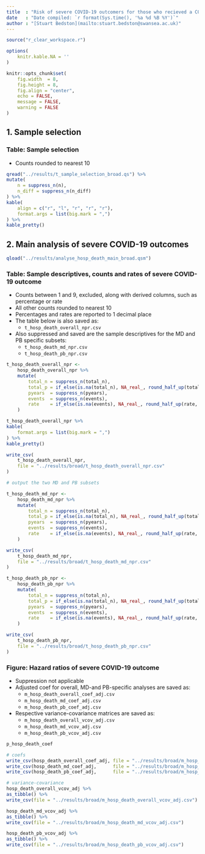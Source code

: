 ```yaml
---
title  : "Risk of severe COVID-19 outcomers for those who recieved a COVID-19 autumn 2022 vaccination"
date   : "Date compiled: `r format(Sys.time(), '%a %d %B %Y')`"
author : "[Stuart Bedston](mailto:stuart.bedston@swansea.ac.uk)"
---
```


```r

source("r_clear_workspace.r")

options(
	knitr.kable.NA = ''
)

knitr::opts_chunk$set(
	fig.width  = 8,
	fig.height = 8,
	fig.align = "center",
	echo = FALSE,
	message = FALSE,
	warning = FALSE
)

```

## 1. Sample selection

### Table: Sample selection

- Counts rounded to nearest 10

```r
qread("../results/t_sample_selection_broad.qs") %>%
mutate(
	n = suppress_n(n),
	n_diff = suppress_n(n_diff)
) %>%
kable(
	align = c("r", "l", "r", "r", "r"),
	format.args = list(big.mark = ",")
) %>%
kable_pretty()
```

## 2. Main analysis of severe COVID-19 outcomes

```r
qload("../results/analyse_hosp_death_main_broad.qsm")
```

### Table: Sample descriptives, counts and rates of severe COVID-19 outcome

- Counts between 1 and 9, excluded, along with derived columns, such as percentage or rate
- All other counts rounded to nearest 10
- Percentages and rates are reported to 1 decimal place
- The table below is also saved as:
	+ `t_hosp_death_overall_npr.csv`
- Also suppressed and saved are the sample descriptives for the MD and PB specific subsets:
	+ `t_hosp_death_md_npr.csv`
	+ `t_hosp_death_pb_npr.csv`

```r

t_hosp_death_overall_npr <-
	hosp_death_overall_npr %>%
	mutate(
		total_n = suppress_n(total_n),
		total_p = if_else(is.na(total_n), NA_real_, round_half_up(total_p, 1)),
		pyears  = suppress_n(pyears),
		events  = suppress_n(events),
		rate    = if_else(is.na(events), NA_real_, round_half_up(rate, 1))
	)

t_hosp_death_overall_npr %>%
kable(
	format.args = list(big.mark = ",")
) %>%
kable_pretty()

write_csv(
	t_hosp_death_overall_npr,
	file = "../results/broad/t_hosp_death_overall_npr.csv"
)

# output the two MD and PB subsets

t_hosp_death_md_npr <-
	hosp_death_md_npr %>%
	mutate(
		total_n = suppress_n(total_n),
		total_p = if_else(is.na(total_n), NA_real_, round_half_up(total_p, 1)),
		pyears  = suppress_n(pyears),
		events  = suppress_n(events),
		rate    = if_else(is.na(events), NA_real_, round_half_up(rate, 1))
	)

write_csv(
	t_hosp_death_md_npr,
	file = "../results/broad/t_hosp_death_md_npr.csv"
)

t_hosp_death_pb_npr <-
	hosp_death_pb_npr %>%
	mutate(
		total_n = suppress_n(total_n),
		total_p = if_else(is.na(total_n), NA_real_, round_half_up(total_p, 1)),
		pyears  = suppress_n(pyears),
		events  = suppress_n(events),
		rate    = if_else(is.na(events), NA_real_, round_half_up(rate, 1))
	)

write_csv(
	t_hosp_death_pb_npr,
	file = "../results/broad/t_hosp_death_pb_npr.csv"
)

```


### Figure: Hazard ratios of severe COVID-19 outcome

- Suppression not applicable
- Adjusted coef for overall, MD-and PB-specific analyses are saved as:
	+ `m_hosp_death_overall_coef_adj.csv`
	+ `m_hosp_death_md_coef_adj.csv`
	+ `m_hosp_death_pb_coef_adj.csv`
- Respective variance-covariance matrices are saved as:
	+ `m_hosp_death_overall_vcov_adj.csv`
	+ `m_hosp_death_md_vcov_adj.csv`
	+ `m_hosp_death_pb_vcov_adj.csv`


```r
p_hosp_death_coef

# coefs
write_csv(hosp_death_overall_coef_adj, file = "../results/broad/m_hosp_death_overall_coef_adj.csv")
write_csv(hosp_death_md_coef_adj,      file = "../results/broad/m_hosp_death_md_coef_adj.csv")
write_csv(hosp_death_pb_coef_adj,      file = "../results/broad/m_hosp_death_pb_coef_adj.csv")

# variance-covariance
hosp_death_overall_vcov_adj %>%
as_tibble() %>%
write_csv(file = "../results/broad/m_hosp_death_overall_vcov_adj.csv")

hosp_death_md_vcov_adj %>%
as_tibble() %>%
write_csv(file = "../results/broad/m_hosp_death_md_vcov_adj.csv")

hosp_death_pb_vcov_adj %>%
as_tibble() %>%
write_csv(file = "../results/broad/m_hosp_death_pb_vcov_adj.csv")
```
